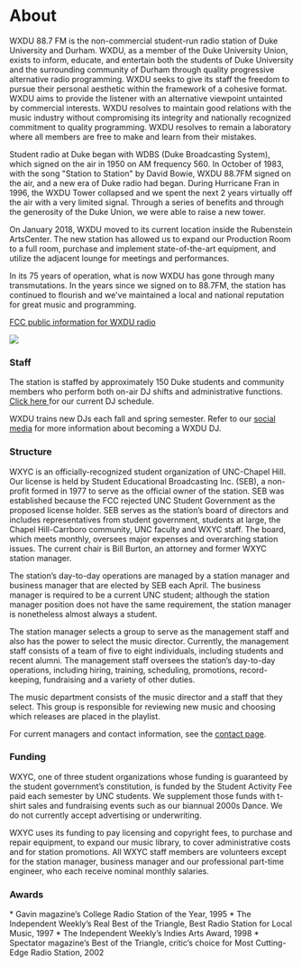 
# About

WXDU 88.7 FM is the non-commercial student-run radio station of Duke University and Durham. WXDU, as a member of the Duke University Union, exists to inform, educate, and entertain both the students of Duke University and the surrounding community of Durham through quality progressive alternative radio programming. WXDU seeks to give its staff the freedom to pursue their personal aesthetic within the framework of a cohesive format. WXDU aims to provide the listener with an alternative viewpoint untainted by commercial interests. WXDU resolves to maintain good relations with the music industry without compromising its integrity and nationally recognized commitment to quality programming. WXDU resolves to remain a laboratory where all members are free to make and learn from their mistakes.

Student radio at Duke began with WDBS (Duke Broadcasting System), which signed on the air in 1950 on AM frequency 560. In October of 1983, with the song "Station to Station" by David Bowie, WXDU 88.7FM signed on the air, and a new era of Duke radio had began. During Hurricane Fran in 1996, the WXDU Tower collapsed and we spent the next 2 years virtually off the air with a very limited signal. Through a series of benefits and through the generosity of the Duke Union, we were able to raise a new tower.

On January 2018, WXDU moved to its current location inside the Rubenstein ArtsCenter. The new station has allowed us to expand our Production Room to a full room, purchase and implement state-of-the-art equipment, and utilize the adjacent lounge for meetings and performances. 

In its 75 years of operation, what is now WXDU has gone through many transmutations. In the years since we signed on to 88.7FM, the station has continued to flourish and we've maintained a local and national reputation for great music and programming. 

[FCC public information for WXDU radio](https://publicfiles.fcc.gov/fm-profile/WXDU)

![](/uploads/thumbnail_news-2.jpeg)

### Staff

The station is staffed by approximately 150 Duke students and community members who perform both on-air DJ shifts and administrative functions. [Click here ](https://wxyc.org/programming)for our current DJ schedule.

WXDU trains new DJs each fall and spring semester. Refer to our [social media](https://www.instagram.com/wxdu/ "social media") for more information about becoming a WXDU DJ.

### Structure

WXYC is an officially-recognized student organization of UNC-Chapel Hill. Our license is held by Student Educational Broadcasting Inc. (SEB), a non-profit formed in 1977 to serve as the official owner of the station. SEB was established because the FCC rejected UNC Student Government as the proposed license holder. SEB serves as the station’s board of directors and includes representatives from student government, students at large, the Chapel Hill-Carrboro community, UNC faculty and WXYC staff. The board, which meets monthly, oversees major expenses and overarching station issues. The current chair is Bill Burton, an attorney and former WXYC station manager.

The station’s day-to-day operations are managed by a station manager and business manager that are elected by SEB each April. The business manager is required to be a current UNC student; although the station manager position does not have the same requirement, the station manager is nonetheless almost always a student.

The station manager selects a group to serve as the management staff and also has the power to select the music director. Currently, the management staff consists of a team of five to eight individuals, including students and recent alumni. The management staff oversees the station’s day-to-day operations, including hiring, training, scheduling, promotions, record-keeping, fundraising and a variety of other duties.

The music department consists of the music director and a staff that they select. This group is responsible for reviewing new music and choosing which releases are placed in the playlist.

For current managers and contact information, see the [contact page](https://wxyc.org/contact).

### Funding

WXYC, one of three student organizations whose funding is guaranteed by the student government’s constitution, is funded by the Student Activity Fee paid each semester by UNC students. We supplement those funds with t-shirt sales and fundraising events such as our biannual 2000s Dance. We do not currently accept advertising or underwriting.

WXYC uses its funding to pay licensing and copyright fees, to purchase and repair equipment, to expand our music library, to cover administrative costs and for station promotions. All WXYC staff members are volunteers except for the station manager, business manager and our professional part-time engineer, who each receive nominal monthly salaries.

### Awards

\* Gavin magazine’s College Radio Station of the Year, 1995
\* The Independent Weekly’s Real Best of the Triangle, Best Radio Station for Local Music, 1997
\* The Independent Weekly’s Indies Arts Award, 1998
\* Spectator magazine’s Best of the Triangle, critic’s choice for Most Cutting-Edge Radio Station, 2002
